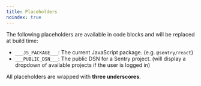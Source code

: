 ```yaml
---
title: Placeholders
noindex: true
---
```



The following placeholders are available in code blocks and will be replaced at build time:

- `___JS_PACKAGE___`: The current JavaScript package. (e.g. `@sentry/react`)
- `___PUBLIC_DSN___`: The public DSN for a Sentry project. (will display a dropdown of available projects if the user is logged in)

All placeholders are wrapped with **three underscores**.
